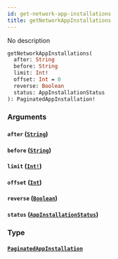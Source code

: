 ```yaml
---
id: get-network-app-installations
title: getNetworkAppInstallations
---
```


No description

```graphql
getNetworkAppInstallations(
  after: String
  before: String
  limit: Int!
  offset: Int = 0
  reverse: Boolean
  status: AppInstallationStatus
): PaginatedAppInstallation!

```

### Arguments

#### `after` ([`String`](/graphql/scalars/string))

#### `before` ([`String`](/graphql/scalars/string))

#### `limit` ([`Int!`](/graphql/scalars/int))

#### `offset` ([`Int`](/graphql/scalars/int))

#### `reverse` ([`Boolean`](/graphql/scalars/boolean))

#### `status` ([`AppInstallationStatus`](/graphql/enums/app-installation-status))

### Type

#### [`PaginatedAppInstallation`](/graphql/objects/paginated-app-installation)
